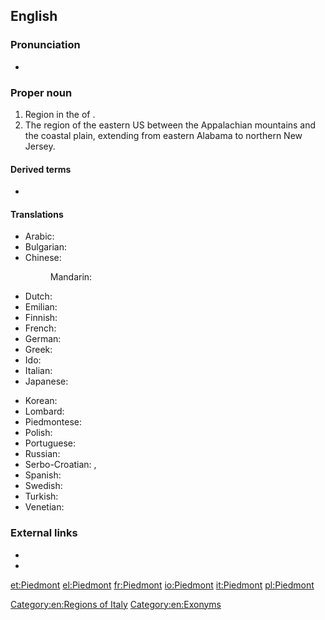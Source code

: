 {{also|piedmont}}
==English==
{{wikipedia}}

===Pronunciation===
{{rfap|UK|UK|lang=en}}
* {{audio|En-us-Piedmont.ogg|Audio (US)|lang=en}}

===Proper noun===
{{en-proper noun}}

# Region in the {{l|en|north}} of {{l|en|Italy}}.
# The region of the eastern US between the Appalachian mountains and the coastal plain, extending from eastern Alabama to northern New Jersey.

====Derived terms====
* {{l|en|Piedmont blues}}

====Translations====
{{trans-top|region}}
* Arabic: {{t|ar|بييمونتي}}
* Bulgarian: {{t|bg|Пиемонт}}
* Chinese:
*: Mandarin: {{t|cmn|皮埃蒙特|tr=Píāiméngtè|sc=Hani}}
* Dutch: {{t|nl|Piëmont|m}}
* Emilian: {{t|egl|Piemånt|m}}
* Finnish: {{t|fi|Piemonte}}
* French: {{t+|fr|Piémont|m}}
* German: {{t+|de|Piemont|n}}
* Greek: {{t+|el|Πεδεμόντιο|n}}
* Ido: {{t+|io|Piemont}}
* Italian: {{t+|it|Piemonte|m}}
* Japanese: {{t|ja|ピエモンテ州|tr=ピエモンテしゅう, Piemonte shū|sc=Jpan}}
{{trans-mid}}
* Korean: {{t|ko|피에몬테 주|sc=Kore}}
* Lombard: {{t|lmo|Piemont|m}}
* Piedmontese: {{t|pms|Piemont|m}}
* Polish: {{t+|pl|Piemont|m}}
* Portuguese: {{t|pt|Piemonte|m}}
* Russian: {{t|ru|Пьемо́нт|m}}
* Serbo-Croatian: {{t|sh|Пијѐмонт|m|sc=Cyrl}}, {{t+|sh|Pijèmont|m}}
* Spanish: {{t+|es|Piamonte|m}}
* Swedish: {{t|sv|Piemonte}}
* Turkish: {{t|tr|Piyemonte}}
* Venetian: {{t|vec|Piemonte|m}}
{{trans-bottom}}

===External links===
* {{projectlink|wikipedia}}
* {{projectlink|wikipedia|Piedmont (United States)}}

[[Category:en:Regions of Italy]]
[[Category:en:Exonyms]]

[[et:Piedmont]]
[[el:Piedmont]]
[[fr:Piedmont]]
[[io:Piedmont]]
[[it:Piedmont]]
[[pl:Piedmont]]